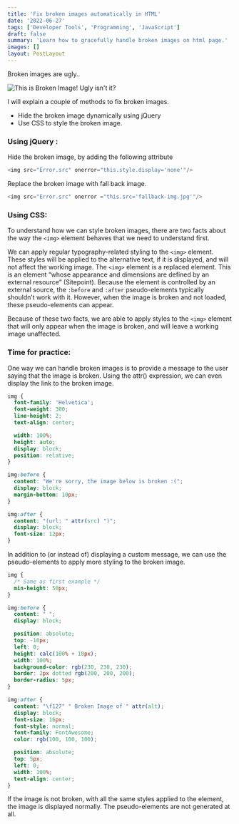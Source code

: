 ```yaml
---
title: 'Fix broken images automatically in HTML'
date: '2022-06-27'
tags: ['Developer Tools', 'Programming', 'JavaScript']
draft: false
summary: 'Learn how to gracefully handle broken images on html page.'
images: []
layout: PostLayout
---
```


Broken images are ugly..

![This is Broken Image! Ugly isn't it?](http://khalilganiga.netlify.app/broken.jpg)

I will explain a couple of methods to fix broken images.

- Hide the broken image dynamically using jQuery
- Use CSS to style the broken image.

### Using jQuery :

Hide the broken image, by adding the following attribute

```JavaScript
<img src="Error.src" onerror="this.style.display='none'"/>
```

Replace the broken image with fall back image.

```JavaScript
<img src="Error.src" onerror ="this.src='fallback-img.jpg'"/>
```

### Using CSS:

To understand how we can style broken images, there are two facts about the way the `<img>` element behaves that we need to understand first.

We can apply regular typography-related styling to the `<img>` element. These styles will be applied to the alternative text, if it is displayed, and will not affect the working image.
The `<img>` element is a replaced element. This is an element “whose appearance and dimensions are defined by an external resource” (Sitepoint). Because the element is controlled by an external source, the `:before` and `:after` pseudo-elements typically shouldn’t work with it. However, when the image is broken and not loaded, these pseudo-elements can appear.

Because of these two facts, we are able to apply styles to the `<img>` element that will only appear when the image is broken, and will leave a working image unaffected.

### Time for practice:

One way we can handle broken images is to provide a message to the user saying that the image is broken. Using the attr() expression, we can even display the link to the broken image.

```CSS
img {
  font-family: 'Helvetica';
  font-weight: 300;
  line-height: 2;
  text-align: center;

  width: 100%;
  height: auto;
  display: block;
  position: relative;
}

img:before {
  content: "We're sorry, the image below is broken :(";
  display: block;
  margin-bottom: 10px;
}

img:after {
  content: "(url: " attr(src) ")";
  display: block;
  font-size: 12px;
}
```

In addition to (or instead of) displaying a custom message, we can use the pseudo-elements to apply more styling to the broken image.

```CSS
img {
  /* Same as first example */
  min-height: 50px;
}

img:before {
  content: " ";
  display: block;

  position: absolute;
  top: -10px;
  left: 0;
  height: calc(100% + 10px);
  width: 100%;
  background-color: rgb(230, 230, 230);
  border: 2px dotted rgb(200, 200, 200);
  border-radius: 5px;
}

img:after {
  content: "\f127" " Broken Image of " attr(alt);
  display: block;
  font-size: 16px;
  font-style: normal;
  font-family: FontAwesome;
  color: rgb(100, 100, 100);

  position: absolute;
  top: 5px;
  left: 0;
  width: 100%;
  text-align: center;
}
```

If the image is not broken, with all the same styles applied to the element, the image is displayed normally. The pseudo-elements are not generated at all.
